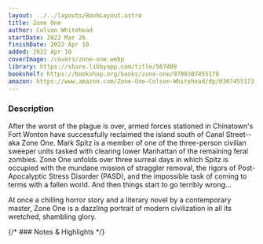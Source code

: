 ```yaml
---
layout: ../../layouts/BookLayout.astro
title: Zone One
author: Colson Whitehead
startDate: 2022 Mar 26
finishDate: 2022 Apr 10
added: 2022 Apr 10
coverImage: /covers/zone-one.webp
library: https://share.libbyapp.com/title/567409
bookshelf: https://bookshop.org/books/zone-one/9780307455178
amazon: https://www.amazon.com/Zone-One-Colson-Whitehead/dp/0307455173
---
```


<ReadingTime
startDate  = {frontmatter.startDate}
finishDate = {frontmatter.finishDate}
/>

### Description
After the worst of the plague is over, armed forces stationed in Chinatown's Fort Wonton have successfully reclaimed the island south of Canal Street--aka Zone One. Mark Spitz is a member of one of the three-person civilian sweeper units tasked with clearing lower Manhattan of the remaining feral zombies. Zone One unfolds over three surreal days in which Spitz is occupied with the mundane mission of straggler removal, the rigors of Post-Apocalyptic Stress Disorder (PASD), and the impossible task of coming to terms with a fallen world. And then things start to go terribly wrong...

At once a chilling horror story and a literary novel by a contemporary master, Zone One is a dazzling portrait of modern civilization in all its wretched, shambling glory.

{/* ### Notes & Highlights */}

<BuyBook
  library   = {frontmatter.library}
  bookshelf = {frontmatter.bookshelf}
  amazon    = {frontmatter.amazon}
/>
